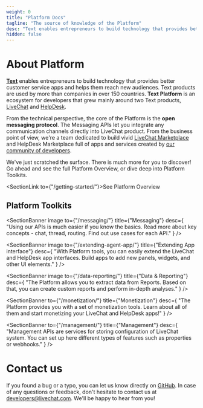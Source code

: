 ```yaml
---
weight: 0
title: "Platform Docs"
tagline: "The source of knowledge of the Platform"
desc: "Text enables entrepreneurs to build technology that provides better customer service apps and helps them reach new audiences. Browse the Platform documentation to find out more."
hidden: false
---
```


# About Platform

**<a href="https://text.com/" target="_blank">Text</a>** enables entrepreneurs to build technology that provides better customer service apps and helps them reach new audiences. Text products are used by more than <Placeholder id="NUMBER_OF_CUSTOMERS" /> companies in over 150 countries. **Text Platform** is an ecosystem for developers that grew mainly around two Text products, <a href="https://www.livechat.com/" target="_blank">LiveChat</a> and <a href="https://www.helpdesk.com/" target="_blank">HelpDesk</a>.

From the technical perspective, the core of the Platform is the **open messaging protocol**. The Messaging APIs let you integrate any communication channels directly into LiveChat product. From the business point of view, we're a team dedicated to build vivid [LiveChat Marketplace](https://www.livechat.com/marketplace/) and HelpDesk Marketplace full of apps and services created by <a href="https://developers.livechat.com/" target="_blank">our community of developers</a>.

We've just scratched the surface. There is much more for you to discover! Go ahead and see the full Platform Overview, or dive deep into Platform Toolkits.

<SectionLink to={"/getting-started/"}>See Platform Overview</SectionLink>

## Platform Toolkits

<SectionBanner
  image
  to={"/messaging/"}
  title={"Messaging"}
  desc={
    "Using our APIs is much easier if you know the basics. Read more about key concepts - chat, thread, routing. Find out use cases for each API."
  }
/>

<SectionBanner
  image
  to={"/extending-agent-app/"}
  title={"Extending App interface"}
  desc={
    "With Platform tools, you can easily extend the LiveChat and HelpDesk app interfaces. Build apps to add new panels, widgets, and other UI elements."
  }
/>

<SectionBanner
  image
  to={"/data-reporting/"}
  title={"Data & Reporting"}
  desc={
    "The Platform allows you to extract data from Reports. Based on that, you can create custom reports and perform in-depth analyses."
  }
/>

<SectionBanner
  to={"/monetization/"}
  title={"Monetization"}
  desc={
    "The Platform provides you with a set of monetization tools. Learn about all of them and start monetizing your LiveChat and HelpDesk apps!"
  }
/>

<SectionBanner
  to={"/management/"}
  title={"Management"}
  desc={
    "Management APIs are services for storing configuration of LiveChat system. You can set up here different types of features such as properties or webhooks."
  }
/>

# Contact us

If you found a bug or a typo, you can let us know directly on [GitHub](https://github.com/livechat/livechat-public-docs). In case of any questions or feedback, don't hesitate to contact us at [developers@livechat.com](mailto:developers@livechat.com). We'll be happy to hear from you!
